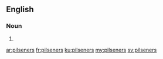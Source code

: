 ==English==

===Noun===
{{head|en}}

# {{plural of|pilsener}}

[[ar:pilseners]]
[[fr:pilseners]]
[[ku:pilseners]]
[[my:pilseners]]
[[sv:pilseners]]